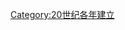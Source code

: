 {{estcat|196|2|1959|1970}}
{{Commons cat|1962 establishments}}
[[Category:20世纪各年建立|Category:20世纪各年建立]]
